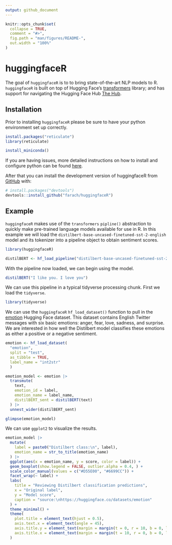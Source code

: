 ```yaml
---
output: github_document
---
```


<!-- README.md is generated from README.Rmd. Please edit that file -->

```r
knitr::opts_chunk$set(
  collapse = TRUE,
  comment = "#>",
  fig.path = "man/figures/README-",
  out.width = "100%"
)
```

# huggingfaceR

<!-- badges: start -->

<!-- badges: end -->

The goal of `huggingfaceR` is to to bring state-of-the-art NLP models to R. `huggingfaceR` is built on top of Hugging Face's [transformers](https://huggingface.co/docs/transformers/index) library; and has support for navigating the Hugging Face Hub [The Hub](https://huggingface.co/models).

## Installation

Prior to installing `huggingfaceR` please be sure to have your python environment set up correctly. 

```r
install.packages("reticulate")
library(reticulate)

install_miniconda()
```

If you are having issues, more detailed instructions on how to install and configure python can be found [here](https://support.rstudio.com/hc/en-us/articles/360023654474-Installing-and-Configuring-Python-with-RStudio).

After that you can install the development version of huggingfaceR from [GitHub](https://github.com/) with:

``` r
# install.packages("devtools")
devtools::install_github("farach/huggingfaceR")
```

## Example

`huggingfaceR` makes use of the `transformers` `pipline()` abstraction to quickly make pre-trained language models available for use in R. In this example we will load the `distilbert-base-uncased-finetuned-sst-2-english` model and its tokenizer into a pipeline object to obtain sentiment scores.

```r
library(huggingfaceR)

distilBERT <- hf_load_pipeline("distilbert-base-uncased-finetuned-sst-2-english")
```

With the pipeline now loaded, we can begin using the model. 

```r
distilBERT("I like you. I love you")
```

We can use this pipeline in a typical tidyverse processing chunk. First we load the `tidyverse`.

```r
library(tidyverse)
```

We can use the `huggingfaceR` `hf_load_dataset()` function to pull in the [emotion](https://huggingface.co/datasets/emotion) Hugging Face dataset. This dataset contains English Twitter messages with six basic emotions: anger, fear, love, sadness, and surprise. We are interested in how well the Distilbert model classifies these emotions as either a positive or a negative sentiment.

```r
emotion <- hf_load_dataset(
  "emotion", 
  split = "test", 
  as_tibble = TRUE, 
  label_name = "int2str"
  )

emotion_model <- emotion |>
  transmute(
    text,
    emotion_id = label,
    emotion_name = label_name,
    distilBERT_sent = distilBERT(text)
  ) |>
  unnest_wider(distilBERT_sent)

glimpse(emotion_model)
```
We can use `ggplot2` to visualize the results.

```r
emotion_model |>
  mutate(
    label = paste0("Distilbert class:\n", label),
    emotion_name = str_to_title(emotion_name)
  ) |>
  ggplot(aes(x = emotion_name, y = score, color = label)) +
  geom_boxplot(show.legend = FALSE, outlier.alpha = 0.4, ) +
  scale_color_manual(values = c("#D55E00", "#6699CC")) +
  facet_wrap(~ label) +
  labs(
    title = "Reviewing Distilbert classification predictions",
    x = "Original label",
    y = "Model score",
    caption = "source:\nhttps://huggingface.co/datasets/emotion"
  ) +
  theme_minimal() +
  theme(
    plot.title = element_text(hjust = 0.5),
    axis.text.x = element_text(angle = 45),
    axis.title.y = element_text(margin = margin(t = 0, r = 10, b = 0, l = 0)),
    axis.title.x = element_text(margin = margin(t = 10, r = 0, b = 0, l = 0))
  )
```


